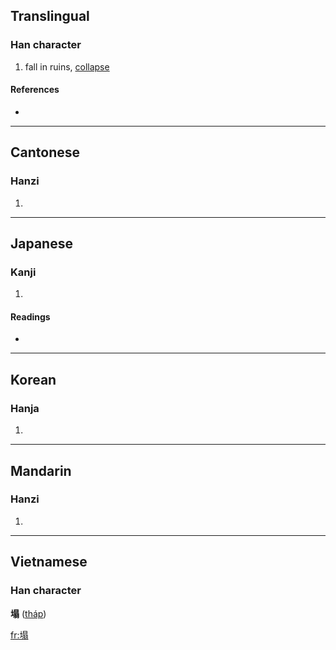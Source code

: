 ==Translingual==

===Han character===
{{Han char|rn=32|rad=土|as=10|sn=13|four=4612<sub>7</sub>|canj=土日尸一 (GASM)}}

# fall in ruins, [[collapse]]

====References====
* {{Han ref|kx=0235.040|dkj=05322|dj=0472.310|hdz=10471.130|uh=584C|ud=22604|bh=B6F2|bd=46834}}

----

==Cantonese==

===Hanzi===
{{yue-hanzi|jyut=|y=taap3}}

# {{defn|Cantonese}}

----

==Japanese==

===Kanji===
{{ja-kanji|grade=|rs=土10}}

# {{defn|Japanese}}

====Readings====
* {{ja-readings|on=[[とう]] (tō)|kun=}}

----

==Korean==

===Hanja===
{{ko-hanja|hangeul=[[탑]]|rv=tap|mr=t'ap}}

# {{defn|Korean}}

----

==Mandarin==

===Hanzi===
{{cmn-hanzi|pin=[[tā]] ([[ta1]])|wg=t'a<sup>1</sup>}}

# {{defn|Mandarin}}

----

==Vietnamese==
===Han character===
'''塌''' ([[tháp]])

[[fr:塌]]